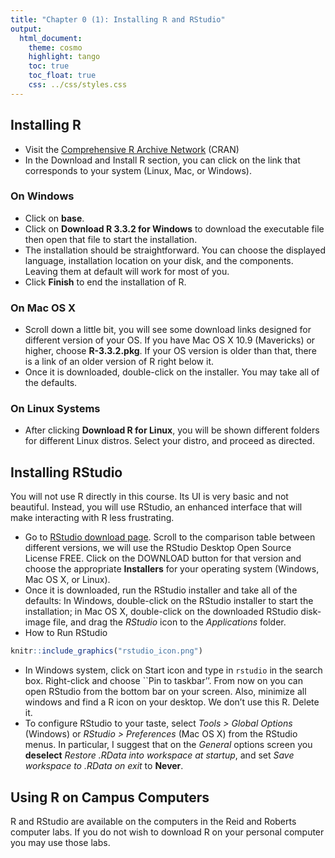 ```yaml
---
title: "Chapter 0 (1): Installing R and RStudio"
output:
  html_document:
    theme: cosmo
    highlight: tango
    toc: true
    toc_float: true
    css: ../css/styles.css
---
```


## Installing R

* Visit the [Comprehensive R Archive Network](https://cran.r-project.org/) (CRAN)
* In the Download and Install R section, you can click on the link that corresponds to your system (Linux, Mac, or Windows).

### On Windows
* Click on **base**.
* Click on **Download R 3.3.2 for Windows** to download the executable file then open that file to start the installation.
* The installation should be straightforward. You can choose the displayed language, installation location on your disk, and the components. Leaving them at default will work for most of you.
* Click **Finish** to end the installation of R.

### On Mac OS X
* Scroll down a little bit, you will see some download links designed for different version of your OS. If you have Mac OS X 10.9 (Mavericks) or higher, choose **R-3.3.2.pkg**. If your OS version is older than that, there is a link of an older version of R right below it.
* Once it is downloaded, double-click on the installer. You may take all of the defaults.

### On Linux Systems
* After clicking **Download R for Linux**, you will be shown different folders for different Linux distros. Select your distro, and proceed as directed.

## Installing RStudio
You will not use R directly in this course. Its UI is very basic and not beautiful. Instead, you will use RStudio, an enhanced interface that will make interacting with R less frustrating.

* Go to [RStudio download page](https://www.rstudio.com/products/rstudio/download3/). Scroll to the comparison table between different versions, we will use the RStudio Desktop Open Source License FREE. Click on the DOWNLOAD button for that version and choose the appropriate **Installers** for your operating system (Windows, Mac OS X, or Linux).
* Once it is downloaded, run the RStudio installer and take all of the defaults: In Windows, double-click on the RStudio installer to start the installation; in Mac OS X, double-click on the downloaded RStudio disk-image file, and drag the *RStudio* icon to the *Applications* folder.
*  How to Run RStudio

```r
knitr::include_graphics("rstudio_icon.png")
```

  - In Windows system, click on Start icon and type in `rstudio` in the search box. Right-click and choose ``Pin to taskbar''. From now on you can open RStudio from the bottom bar on your screen. Also, minimize all windows and find a R icon on your desktop. We don't use this R. Delete it.
* To configure RStudio to your taste, select *Tools > Global Options* (Windows) or *RStudio > Preferences* (Mac OS X) from the RStudio menus. In particular, I suggest that on the *General* options screen you **deselect** *Restore .RData into workspace at startup*, and set *Save workspace to .RData on exit* to **Never**. 

## Using R on Campus Computers
R and RStudio are available on the computers in the Reid and Roberts computer labs. If you do not wish to
download R on your personal computer you may use those labs.
